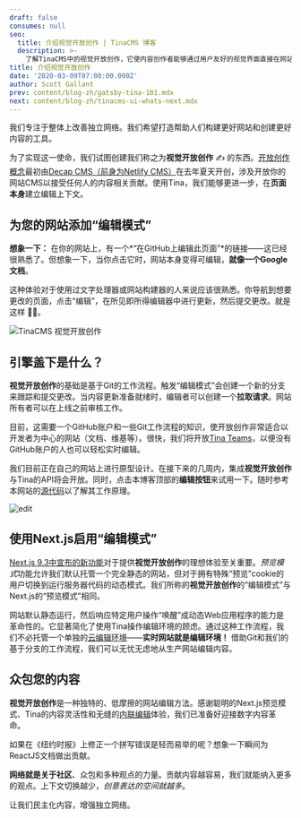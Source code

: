 ```yaml
---
draft: false
consumes: null
seo:
  title: 介绍视觉开放创作 | TinaCMS 博客
  description: >-
    了解TinaCMS中的视觉开放创作，它使内容创作者能够通过用户友好的视觉界面直接在网站上进行编辑。
title: 介绍视觉开放创作
date: '2020-03-09T07:00:00.000Z'
author: Scott Gallant
prev: content/blog-zh/gatsby-tina-101.mdx
next: content/blog-zh/tinacms-ui-whats-next.mdx
---
```


我们专注于整体上改善独立网络。我们希望打造帮助人们构建更好网站和创建更好内容的工具。

为了实现这一使命，我们试图创建我们称之为**视觉开放创作** ✍️ 的东西。[开放创作概念](https://css-tricks.com/netlify-cms-open-authoring/#article-header-id-0)最初由[Decap CMS（前身为Netlify CMS）](https://decapcms.org/docs/intro)在去年夏天开创，涉及开放你的网站CMS以接受任何人的内容相关贡献。使用Tina，我们能够更进一步，在**页面本身**建立编辑上下文。

## 为您的网站添加“编辑模式”

**想象一下：** 在你的网站上，有一个*“在GitHub上编辑此页面”*的链接——这已经很熟悉了。但想象一下，当你点击它时，网站本身变得可编辑，**就像一个Google文档**。

这种体验对于使用过文字处理器或网站构建器的人来说应该很熟悉。你导航到想要更改的页面，点击“编辑”，在所见即所得编辑器中进行更新，然后提交更改。就是这样 🧞‍♂️。

![TinaCMS 视觉开放创作](/gif/open-auth.webp)

## 引擎盖下是什么？

**视觉开放创作**的基础是基于Git的工作流程。触发“编辑模式”会创建一个新的分支来跟踪和提交更改。当内容更新准备就绪时，编辑者可以创建一个**拉取请求**。网站所有者可以在上线之前审核工作。

目前，这需要一个GitHub账户和一些Git工作流程的知识，使开放创作非常适合以开发者为中心的网站（文档、维基等）。很快，我们将开放[Tina Teams](https://tinacms.org/teams)，以便没有GitHub账户的人也可以轻松实时编辑。

我们目前正在自己的网站上进行原型设计。在接下来的几周内，集成**视觉开放创作**与Tina的API将会开放。同时，点击本博客顶部的**编辑按钮**来试用一下。随时参考本网站的[源代码](https://github.com/tinacms/tinacms.org)以了解其工作原理。

![edit](/img/blog/introducing-visual-open-authoring/click-edit-button.png)

## 使用Next.js启用“编辑模式”

[Next.js 9.3中宣布的新功能](https://nextjs.org/blog/next-9-3)对于提供**视觉开放创作**的理想体验至关重要。*预览模式*功能允许我们默认托管一个完全静态的网站，但对于拥有特殊“预览”cookie的用户切换到运行服务器代码的动态模式。我们所称的**视觉开放创作**的“编辑模式”与Next.js的“预览模式”相同。

网站默认静态运行，然后响应特定用户操作“唤醒”成动态Web应用程序的能力是革命性的。它显著简化了使用Tina操作编辑环境的顾虑。通过这种工作流程，我们不必托管一个单独的[云编辑环境](https://tinacms.org/blog/editing-on-the-cloud)——**实时网站就是编辑环境！** 借助Git和我们的基于分支的工作流程，我们可以无忧无虑地从生产网站编辑内容。

## 众包您的内容

**视觉开放创作**是一种独特的、低摩擦的网站编辑方法。感谢聪明的Next.js预览模式、Tina的内容灵活性和无缝的[内联编辑](/docs/contextual-editing/overview)体验，我们已准备好迎接数字内容革命。

如果在《纽约时报》上修正一个拼写错误是轻而易举的呢？想象一下瞬间为ReactJS文档做出贡献。

**网络就是关于社区**、众包和多种观点的力量。贡献内容越容易，我们就能纳入更多的观点。上下文切换越少，*创意表达的空间就越多*。

让我们民主化内容，增强独立网络。